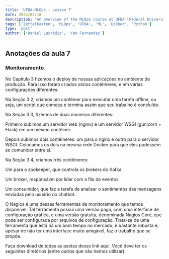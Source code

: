 ```yaml
---
title: 'UFBA-MLOps - Lesson 7'
date: 2024/05/18
description: 'An overview of the MLOps course at UFBA (Federal University of Bahia) in partnership with the Tomorrow Foundation.' 
tags: ['Zettelkasten', 'MLOps', 'UFBA', 'ML', 'Docker', 'Python']
type: 'post'
author: ['Daniel Lucrédio', 'Yan Fernandes']
---
```


## Anotações da aula 7

### Monitoramento

No Capítulo 3 fizemos o deploy de nossas aplicações no ambiente de produção. Para isso foram criados vários contêineres,
e em várias configurações diferentes:

Na Seção 3.2, criamos um contêiner para executar uma tarefa offline, ou seja, um script que começa e termina assim que
seu trabalho é concluído.

Na Seção 3.3, fizemos de duas maneiras diferentes:

Primeiro subimos um servidor web (nginx) e um servidor WSGI (gunicorn + Flask) em um mesmo contêiner.

Depois subimos dois contêineres: um para o nginx e outro para o servidor WSGI. Colocamos os dois na mesma rede Docker
para que eles pudessem se comunicar entre si.

Na Seção 3.4, criamos três contêineres:

Um para o zookeeper, que controla os brokers do Kafka

Um broker, responsável por lidar com a fila de eventos

Um consumidor, que faz a tarefa de analisar o sentimentos das mensagens enviadas pelo usuário do chatbot.

O Nagios é uma dessas ferramentas de monitoramento que temos disponível. Tal ferramenta possui uma versão paga, com uma
interface de configuração gráfica, e uma versão gratuita, denominada Nagios Core, que pode ser configurada por arquivos
de configuração. Trata-se de uma ferramenta que está há um bom tempo no mercado, é bastante robusta e, apesar de não ter
uma interface muito amigável, faz o trabalho que se propõe.

Faça download de todas as pastas desse link aqui. Você deve ter os seguintes diretórios (entre outros que não iremos
utilizar):
